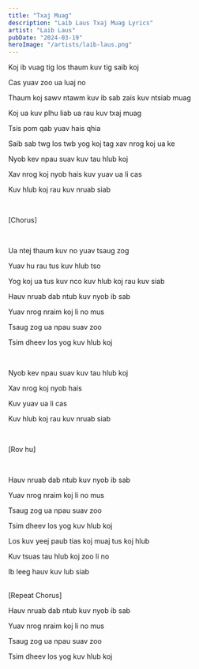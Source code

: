 ```yaml
---
title: "Txaj Muag"
description: "Laib Laus Txaj Muag Lyrics"
artist: "Laib Laus"
pubDate: "2024-03-19"
heroImage: "/artists/laib-laus.png"
---
```


Koj ib vuag tig los thaum kuv tig saib koj

Cas yuav zoo ua luaj no

Thaum koj sawv ntawm kuv ib sab zais kuv ntsiab muag

Koj ua kuv plhu liab ua rau kuv txaj muag

Tsis pom qab yuav hais qhia

Saib sab twg los twb yog koj tag xav nrog koj ua ke

Nyob kev npau suav kuv tau hlub koj

Xav nrog koj nyob hais kuv yuav ua li cas

Kuv hlub koj rau kuv nruab siab

<br />

[Chorus]

<br />

Ua ntej thaum kuv no yuav tsaug zog

Yuav hu rau tus kuv hlub tso

Yog koj ua tus kuv nco kuv hlub koj rau kuv siab

Hauv nruab dab ntub kuv nyob ib sab

Yuav nrog nraim koj li no mus

Tsaug zog ua npau suav zoo

Tsim dheev los yog kuv hlub koj

<br />

Nyob kev npau suav kuv tau hlub koj

Xav nrog koj nyob hais

Kuv yuav ua li cas

Kuv hlub koj rau kuv nruab siab

<br />

[Rov hu]

<br />

Hauv nruab dab ntub kuv nyob ib sab

Yuav nrog nraim koj li no mus

Tsaug zog ua npau suav zoo

Tsim dheev los yog kuv hlub koj

Los kuv yeej paub tias koj muaj tus koj hlub

Kuv tsuas tau hlub koj zoo li no

Ib leeg hauv kuv lub siab

<br />
[Repeat Chorus]
<br />

Hauv nruab dab ntub kuv nyob ib sab

Yuav nrog nraim koj li no mus

Tsaug zog ua npau suav zoo

Tsim dheev los yog kuv hlub koj
